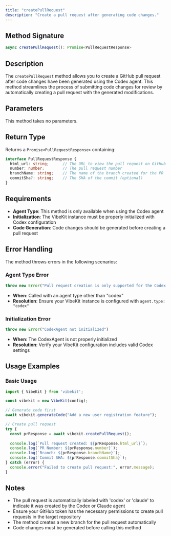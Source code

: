 ```yaml
---
title: "createPullRequest"
description: "Create a pull request after generating code changes."
---
```


## Method Signature

```typescript
async createPullRequest(): Promise<PullRequestResponse>
```

## Description

The `createPullRequest` method allows you to create a GitHub pull request after code changes have been generated using the Codex agent. This method streamlines the process of submitting code changes for review by automatically creating a pull request with the generated modifications.

## Parameters

This method takes no parameters.

## Return Type

Returns a `Promise<PullRequestResponse>` containing:

```typescript
interface PullRequestResponse {
  html_url: string;      // The URL to view the pull request on GitHub
  number: number;        // The pull request number
  branchName: string;    // The name of the branch created for the PR
  commitSha?: string;    // The SHA of the commit (optional)
}
```

## Requirements

- **Agent Type**: This method is only available when using the Codex agent
- **Initialization**: The VibeKit instance must be properly initialized with Codex configuration
- **Code Generation**: Code changes should be generated before creating a pull request

## Error Handling

The method throws errors in the following scenarios:

### Agent Type Error
```typescript
throw new Error("Pull request creation is only supported for the Codex agent")
```
- **When**: Called with an agent type other than "codex"
- **Resolution**: Ensure your VibeKit instance is configured with `agent.type: "codex"`

### Initialization Error
```typescript
throw new Error("CodexAgent not initialized")
```
- **When**: The CodexAgent is not properly initialized
- **Resolution**: Verify your VibeKit configuration includes valid Codex settings

## Usage Examples

### Basic Usage

```typescript
import { VibeKit } from 'vibekit';

const vibekit = new VibeKit(config);

// Generate code first
await vibekit.generateCode("Add a new user registration feature");

// Create pull request
try {
  const prResponse = await vibekit.createPullRequest();
  
  console.log(`Pull request created: ${prResponse.html_url}`);
  console.log(`PR Number: ${prResponse.number}`);
  console.log(`Branch: ${prResponse.branchName}`);
  console.log(`Commit SHA: ${prResponse.commitSha}`);
} catch (error) {
  console.error("Failed to create pull request:", error.message);
}
```

## Notes

- The pull request is automatically labeled with 'codex' or 'claude' to indicate it was created by the Codex or Claude agent
- Ensure your GitHub token has the necessary permissions to create pull requests in the target repository
- The method creates a new branch for the pull request automatically
- Code changes must be generated before calling this method